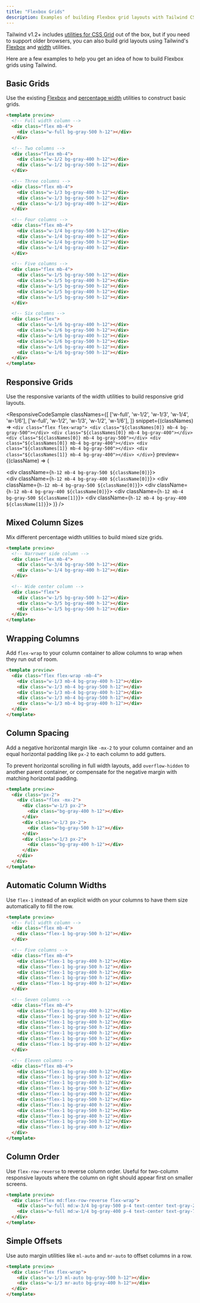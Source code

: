 ```yaml
---
title: "Flexbox Grids"
description: Examples of building Flexbox grid layouts with Tailwind CSS.
---
```



Tailwind v1.2+ includes [utilities for CSS Grid](/docs/grid-template-columns) out of the box, but if you need to support older browsers, you can also build grid layouts using Tailwind's [Flexbox](/docs/flexbox-display) and [width](/docs/width) utilities.

Here are a few examples to help you get an idea of how to build Flexbox grids using Tailwind.

## Basic Grids

Use the existing [Flexbox](/docs/flexbox-display) and [percentage width](/docs/width) utilities to construct basic grids.

```html
<template preview>
  <!-- Full width column -->
  <div class="flex mb-4">
    <div class="w-full bg-gray-500 h-12"></div>
  </div>

  <!-- Two columns -->
  <div class="flex mb-4">
    <div class="w-1/2 bg-gray-400 h-12"></div>
    <div class="w-1/2 bg-gray-500 h-12"></div>
  </div>

  <!-- Three columns -->
  <div class="flex mb-4">
    <div class="w-1/3 bg-gray-400 h-12"></div>
    <div class="w-1/3 bg-gray-500 h-12"></div>
    <div class="w-1/3 bg-gray-400 h-12"></div>
  </div>

  <!-- Four columns -->
  <div class="flex mb-4">
    <div class="w-1/4 bg-gray-500 h-12"></div>
    <div class="w-1/4 bg-gray-400 h-12"></div>
    <div class="w-1/4 bg-gray-500 h-12"></div>
    <div class="w-1/4 bg-gray-400 h-12"></div>
  </div>

  <!-- Five columns -->
  <div class="flex mb-4">
    <div class="w-1/5 bg-gray-500 h-12"></div>
    <div class="w-1/5 bg-gray-400 h-12"></div>
    <div class="w-1/5 bg-gray-500 h-12"></div>
    <div class="w-1/5 bg-gray-400 h-12"></div>
    <div class="w-1/5 bg-gray-500 h-12"></div>
  </div>

  <!-- Six columns -->
  <div class="flex">
    <div class="w-1/6 bg-gray-400 h-12"></div>
    <div class="w-1/6 bg-gray-500 h-12"></div>
    <div class="w-1/6 bg-gray-400 h-12"></div>
    <div class="w-1/6 bg-gray-500 h-12"></div>
    <div class="w-1/6 bg-gray-400 h-12"></div>
    <div class="w-1/6 bg-gray-500 h-12"></div>
  </div>
</template>
```

## Responsive Grids

Use the responsive variants of the width utilities to build responsive grid layouts.

<ResponsiveCodeSample
  classNames={[
    ['w-full', 'w-1/2', 'w-1/3', 'w-1/4', 'w-1/6'],
    ['w-full', 'w-1/2', 'w-1/3', 'w-1/2', 'w-1/6'],
  ]}
  snippet={(classNames) => `
    <div class="flex flex-wrap">
      <div class="${classNames[0]} mb-4 bg-gray-500"></div>
      <div class="${classNames[0]} mb-4 bg-gray-400"></div>
      <div class="${classNames[0]} mb-4 bg-gray-500"></div>
      <div class="${classNames[0]} mb-4 bg-gray-400"></div>
      <div class="${classNames[1]} mb-4 bg-gray-500"></div>
      <div class="${classNames[1]} mb-4 bg-gray-400"></div>
    </div>
  `}
  preview={(className) => (
    <div className="flex flex-wrap">
      <div className={`h-12 mb-4 bg-gray-500 ${className[0]}`}></div>
      <div className={`h-12 mb-4 bg-gray-400 ${className[0]}`}></div>
      <div className={`h-12 mb-4 bg-gray-500 ${className[0]}`}></div>
      <div className={`h-12 mb-4 bg-gray-400 ${className[0]}`}></div>
      <div className={`h-12 mb-4 bg-gray-500 ${className[1]}`}></div>
      <div className={`h-12 mb-4 bg-gray-400 ${className[1]}`}></div>
    </div>
  )}
/>

## Mixed Column Sizes

Mix different percentage width utilities to build mixed size grids.

```html
<template preview>
  <!-- Narrower side column -->
  <div class="flex mb-4">
    <div class="w-3/4 bg-gray-500 h-12"></div>
    <div class="w-1/4 bg-gray-400 h-12"></div>
  </div>

  <!-- Wide center column -->
  <div class="flex">
    <div class="w-1/5 bg-gray-500 h-12"></div>
    <div class="w-3/5 bg-gray-400 h-12"></div>
    <div class="w-1/5 bg-gray-500 h-12"></div>
  </div>
</template>
```

## Wrapping Columns

Add `flex-wrap` to your column container to allow columns to wrap when they run out of room.

```html
<template preview>
  <div class="flex flex-wrap -mb-4">
    <div class="w-1/3 mb-4 bg-gray-400 h-12"></div>
    <div class="w-1/3 mb-4 bg-gray-500 h-12"></div>
    <div class="w-1/3 mb-4 bg-gray-400 h-12"></div>
    <div class="w-1/3 mb-4 bg-gray-500 h-12"></div>
    <div class="w-1/3 mb-4 bg-gray-400 h-12"></div>
  </div>
</template>
```

## Column Spacing

Add a negative horizontal margin like `-mx-2` to your column container and an equal horizontal padding like `px-2` to each column to add gutters.

To prevent horizontal scrolling in full width layouts, add `overflow-hidden` to another parent container, or compensate for the negative margin with matching horizontal padding.

```html
<template preview>
  <div class="px-2">
    <div class="flex -mx-2">
      <div class="w-1/3 px-2">
        <div class="bg-gray-400 h-12"></div>
      </div>
      <div class="w-1/3 px-2">
        <div class="bg-gray-500 h-12"></div>
      </div>
      <div class="w-1/3 px-2">
        <div class="bg-gray-400 h-12"></div>
      </div>
    </div>
  </div>
</template>
```

## Automatic Column Widths

Use `flex-1` instead of an explicit width on your columns to have them size automatically to fill the row.

```html
<template preview>
  <!-- Full width column -->
  <div class="flex mb-4">
    <div class="flex-1 bg-gray-500 h-12"></div>
  </div>

  <!-- Five columns -->
  <div class="flex mb-4">
    <div class="flex-1 bg-gray-400 h-12"></div>
    <div class="flex-1 bg-gray-500 h-12"></div>
    <div class="flex-1 bg-gray-400 h-12"></div>
    <div class="flex-1 bg-gray-500 h-12"></div>
    <div class="flex-1 bg-gray-400 h-12"></div>
  </div>

  <!-- Seven columns -->
  <div class="flex mb-4">
    <div class="flex-1 bg-gray-400 h-12"></div>
    <div class="flex-1 bg-gray-500 h-12"></div>
    <div class="flex-1 bg-gray-400 h-12"></div>
    <div class="flex-1 bg-gray-500 h-12"></div>
    <div class="flex-1 bg-gray-400 h-12"></div>
    <div class="flex-1 bg-gray-500 h-12"></div>
    <div class="flex-1 bg-gray-400 h-12"></div>
  </div>

  <!-- Eleven columns -->
  <div class="flex mb-4">
    <div class="flex-1 bg-gray-400 h-12"></div>
    <div class="flex-1 bg-gray-500 h-12"></div>
    <div class="flex-1 bg-gray-400 h-12"></div>
    <div class="flex-1 bg-gray-500 h-12"></div>
    <div class="flex-1 bg-gray-400 h-12"></div>
    <div class="flex-1 bg-gray-500 h-12"></div>
    <div class="flex-1 bg-gray-400 h-12"></div>
    <div class="flex-1 bg-gray-500 h-12"></div>
    <div class="flex-1 bg-gray-400 h-12"></div>
    <div class="flex-1 bg-gray-500 h-12"></div>
    <div class="flex-1 bg-gray-400 h-12"></div>
  </div>
</template>
```

## Column Order

Use `flex-row-reverse` to reverse column order. Useful for two-column responsive layouts where the column on right should appear first on smaller screens.

```html
<template preview>
  <div class="flex md:flex-row-reverse flex-wrap">
    <div class="w-full md:w-3/4 bg-gray-500 p-4 text-center text-gray-200">1</div>
    <div class="w-full md:w-1/4 bg-gray-400 p-4 text-center text-gray-700">2</div>
  </div>
</template>
```

## Simple Offsets

Use auto margin utilities like `ml-auto` and `mr-auto` to offset columns in a row.

```html
<template preview>
  <div class="flex flex-wrap">
    <div class="w-1/3 ml-auto bg-gray-500 h-12"></div>
    <div class="w-1/3 mr-auto bg-gray-400 h-12"></div>
  </div>
</template>
```

